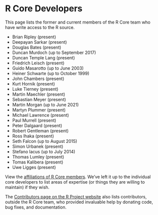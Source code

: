 # R Core Developers {#CoreDev}

This page lists the former and current members of the R Core team who have write access to the R source.

  * Brian Ripley (present) 
  * Deepayan Sarkar (present) 
  * Douglas Bates (present) 
  * Duncan Murdoch (up to September 2017)
  * Duncan Temple Lang (present) 
  * Friedrich Leisch (present)
  * Guido Masarotto (up to June 2003)
  * Heiner Schwarte (up to October 1999)
  * John Chambers (present)
  * Kurt Hornik (present)
  * Luke Tierney (present)
  * Martin Maechler (present)
  * Sebastian Meyer (present)
  * Martin Morgan (up to June 2021)
  * Martyn Plummer (present)
  * Michael Lawrence (present)
  * Paul Murrell (present)
  * Peter Dalgaard (present)
  * Robert Gentleman (present)
  * Ross Ihaka (present)
  * Seth Falcon (up to August 2015)
  * Simon Urbanek (present)
  * Stefano lacus (up to July 2014)
  * Thomas Lumley (present)
  * Tomas Kalibera (present)
  * Uwe Ligges (present)

View the [affiliations of R Core members](). We've left it up to the individual core developers to list areas of expertise (or things they are willing to maintain) if they wish.
<!-- TODO add URL to bios, perhaps on the R project website -->

The [Contributors page on the R Project website](https://www.r-project.org/contributors.html) also lists contributors, outside the R Core team, who provided invaluable help by donating code, bug fixes, and documentation.
